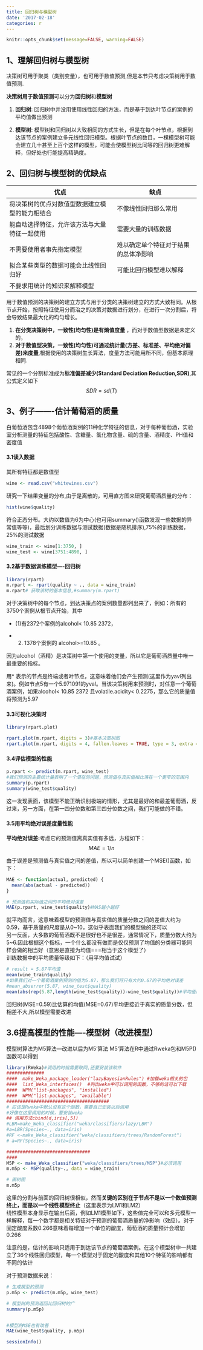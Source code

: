 ```yaml
---
title: 回归树与模型树
date: '2017-02-18'
categories: r
---
```



```r
knitr::opts_chunk$set(message=FALSE, warning=FALSE)
```

## 1、理解回归树与模型树
决策树可用于聚类（类别变量），也可用于数值预测,但是本节只考虑决策树用于数值预测.

**决策树用于数值预测**可以分为**回归树**和**模型树**

1. **回归树**: 回归树中并没用使用线性回归的方法，而是基于到达叶节点的案例的平均值做出预测

2. **模型树**: 模型树和回归树以大致相同的方式生长，但是在每个叶节点，根据到达该节点的案例建立多元线性回归模型。根据叶节点的数目，一棵模型树可能会建立几十甚至上百个这样的模型，可能会使模型树比同等的回归树更难解释，但好处也行能提高精确度。  


## 2、回归树与模型树的优缺点

| 优点                      | 缺点                 |
| ----------------------- | ------------------ |
| 将决策树的优点对数值型数据建立模型的能力相结合 | 不像线性回归那么常用         |
| 能自动选择特征，允许该方法与大量特征一起使用  | 需要大量的训练数据          |
| 不需要使用者事先指定模型            | 难以确定单个特征对于结果的总体净影响 |
| 拟合某些类型的数据可能会比线性回归好      | 可能比回归模型难以解释        |
| 不要求用统计的知识来解释模型          |                    |

用于数值预测的决策树的建立方式与用于分类的决策树建立的方式大致相同。从根节点开始，按照特征使用分而治之的决策对数据进行划分，在进行一次分割后，将会导致结果最大化的均匀增长。

1. **在分类决策树中，一致性(均匀性)是有熵值度量** ，而对于数值型数据是未定义的，
2. **对于数值型决策，一致性(均匀性)可通过统计量(方差、标准差、平均绝对偏差)来度量**,根据使用的决策树生长算法，度量方法可能用所不同，但基本原理相同.

常见的一个分割标准成为**标准偏差减少(Standard Deciation Reduction,SDR)**,其公式定义如下$$SDR=sd(T)$$

## 3、例子-------估计葡萄酒的质量

白葡萄酒包含4898个葡萄酒案例的11种化学特征的信息，对于每种葡萄酒，实验室分析测量的特征包括酸性、含糖量、氯化物含量、硫的含量、酒精度、PH值和密度值

#### 3.1读入数据

其所有特征都是数值型
```r
wine <- read.csv("whitewines.csv")
```
研究一下结果变量的分布,由于是离散的，可用直方图来研究葡萄酒质量的分布：
```r
hist(wine$quality)
```

符合正态分布。大约以数值为6为中心(也可用summary()函数发现一些数据的异常值等等)，最后划分训练数据与测试数据(数据是随机排序),75%的训练数据，25%的测试数据

```r
wine_train <- wine[1:3750, ]
wine_test <- wine[3751:4898, ]
```
#### 3.2基于数据训练模型----回归树
```r
library(rpart)
m.rpart <- rpart(quality ~ ., data = wine_train)
m.rpart# 获取该树的基本信息,#summary(m.rpart)
```

对于决策树中的每个节点，到达决策点的案例数量都列出来了，例如：所有的3750个案例从根节点开始，其中

- (1)有2372个案例的alcohol< 10.85 2372，


- (2) 1378个案例的 alcohol>=10.85  。

因为alcohol（酒精）是决策树中第一个使用的变量，所以它是葡萄酒质量中唯一最重要的指标。

用* 表示的节点是终端或者叶节点，这意味着他们会产生预测(这里作为yavl列出来)。例如节点5有一个5.971091的yval。当该决策树用来预测时，对任意一个葡萄酒案例，如果alcohol< 10.85 2372 且volatile.acidity< 0.2275，那么它的质量值将预测为5.97  

####  3.3可视化决策时
```r
library(rpart.plot)

rpart.plot(m.rpart, digits = 3)#基本决策树图
rpart.plot(m.rpart, digits = 4, fallen.leaves = TRUE, type = 3, extra = 101)#对图表的一些调整
```

#### 3.4评估模型的性能

```r
p.rpart <- predict(m.rpart, wine_test)
#我们预测的主要统计量表明了一个潜在的问题，预测值与真实值相比落在一个更窄的范围内
summary(p.rpart)
summary(wine_test$quality)
```
这一发现表面，该模型不能正确识别极端的情形，尤其是最好的和最差葡萄酒，反过来，另一方面，在第一四分位数和第三四分位数之间，我们可能做的不错。

#### 3.5用平均绝对误差度量性能

**平均绝对误差:**考虑它的预测值离真实值有多远，方程如下：$$MAE=1/n$$

由于误差是预测值与真实值之间的差值，所以可以简单创建一个MSE()函数，如下：
```r
MAE <- function(actual, predicted) {
  mean(abs(actual - predicted))  
}

# 预测值和实际值之间的平均绝对误差
MAE(p.rpart, wine_test$quality)#MAS越小越好
```

就平均而言，这意味着模型的预测值与真实值的质量分数之间的差值大约为0.59，基于质量的尺度是从0~10，这似乎表面我们的模型做的还可以  
另一反面，大多数的葡萄酒既不是很好也不是很差，通常情况下，质量分数大约为5~6.因此根据这个指标，一个什么都没有做而是仅仅预测了均值的分类器可能同样会做的相当好（意思是直接为均值===相当于这个模型了）   
训练数据中的平均质量等级如下：（用平均值试试）
```r
# result = 5.87平均值
mean(wine_train$quality) 
#如果我们对一个葡萄酒案例预测的值为5.87，那么我们将只有大约0.67的平均绝对误差
#mean_abserror(5.87, wine_test$quality)
mean(abs(rep(5.87,length(wine_test$quality))-wine_test$quality))#平均值的MAE为0.67
```
回归树(MSE=0.59)比估算的均值(MSE=0.67)平均更接近于真实的质量分数，但相差不大,所以模型需要改进

## 3.6提高模型的性能----模型树（改进模型）
模型树算法为M5算法---改进以后为M5’算法
M5‘算法在R中通过Rweka包和M5P()函数可以得到


```r
library(RWeka)#调用的时候需要联网,还要安装该软件
##############
####  make_Weka_package_loader("lazyBayesianRules") #加载weka相关的包
####  list_Weka_interfaces()  #列出weka中可以调用的函数，不够的话可以下载
####  WPM("list-packages", "installed")
####  WPM("list-packages", "available")
######################################
# 应该是Rweka中默认没有这个函数，需要自己安装以后调用
#好像在这里调用的时候，要安装weka
## 调用方法cbind(d,iris[,5])
#LBR=make_Weka_classifier("weka/classifiers/lazy/LBR")
#a=LBR(Species~., data=iris)
#RF <-make_Weka_classifier("weka/classifiers/trees/RandomForest")
# a=RF(Species~., data=iris)

###############################
####
M5P <- make_Weka_classifier("weka/classifiers/trees/M5P")#必须调用
m.m5p <- M5P(quality~., data = wine_train)

# 画树图
m.m5p
```
这里的分割与前面的回归树很相似，然而**关键的区别在于节点不是以一个数值预测终止，而是以一个线性模型终止**（这里表示为LM1和LM2）  
线性模型本身显示在输出后面，例如LM1模型如下，这些值完全可以和多元模型一样解释，每一个数字都是相关特征对于预测的葡萄酒质量的净影响（效应）。对于固定酸度系数0.266意味着每增加一个单位的酸度，葡萄酒的质量预计会增加0.266


注意的是，估计的影响只适用于到达该节点的葡萄酒案例。在这个模型树中一共建立了36个线性回归模型，每一个模型对于固定的酸度和其他10个特征的影响都有不同的估计

对于预测数据来说：
```r
# 生成模型的预测
p.m5p <- predict(m.m5p, wine_test)

# 模型树的预测返回比回归树的广
summary(p.m5p)


#模型的MSE也有改善
MAE(wine_test$quality, p.m5p)

```


```r
sessionInfo()
```

